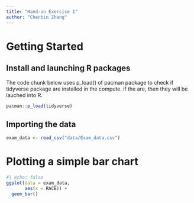 ```yaml
---
title: "Hand-on Exercise 1"
author: "Chenbin Zhang"
---
```


# Getting Started

## Install and launching R packages

The code chunk below uses p_load() of pacman package to check if tidyverse package are installed in the compute. if the are, then they will be lauched into R.

```r
pacman::p_load(tidyverse)
```

## Importing the data

```r
exam_data <- read_csv("data/Exam_data.csv")
```

# Plotting a simple bar chart

```r
#| echo: false
ggplot(data = exam_data,
       aes(x = RACE)) +
  geom_bar()
```
